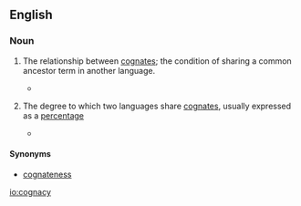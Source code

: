 ==English==

===Noun===
{{en-noun|cognacies}}

# {{context|linguistics|lang=en}} The relationship between [[cognate]]s; the condition of sharing a common ancestor term in another language.
#*{{quote-book|2000|Bernd Heine & Derek Nurse|African Languages: An Introduction|pageurl=http://books.google.com/books?id=C7XhcYoFxaQC&pg=PA262|page=262|isbn=0521666295
|passage=First, in depending on vocabulary, as opposed to morphology or grammar, one runs the risk of assuming '''cognacy''' between similar words when the real explanation is borrowing. }}
# {{context|linguistics|lang=en}} The degree to which two languages share [[cognate]]s, usually expressed as a [[percentage]]
#*{{quote-book|1988|page=255|url=http://books.google.com/books?id=ZXIyAAAAIAAJ|title=Expanding frontiers of African history: the inter-disciplinary methodology|author=Monday B. Abasiattai|isbn=9780070001
|passage=In Table 13.1 are given the percentages for the degrees of '''cognacy''' between pairs of languages in the Upper Cross group.}}

====Synonyms====
*{{sense|relationship between cognates}} [[cognateness]]

[[io:cognacy]]